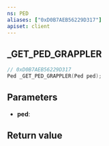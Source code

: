 ```yaml
---
ns: PED
aliases: ["0xD0B7AEB56229D317"]
apiset: client
---
```

## _GET_PED_GRAPPLER

```c
// 0xD0B7AEB56229D317
Ped _GET_PED_GRAPPLER(Ped ped);
```


## Parameters
* **ped**:

## Return value